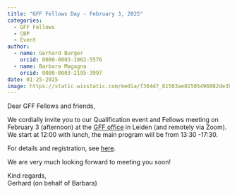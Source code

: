 ```yaml
---
title: "GFF Fellows Day - February 3, 2025"
categories:
  - GFF Fellows
  - CBP
  - Event
author: 
  - name: Gerhard Burger
    orcid: 0000-0003-1062-5576
  - name: Barbara Magagna
    orcid: 0000-0003-2195-3997
date: 01-25-2025
image: https://static.wixstatic.com/media/f364d7_81503ae81505496082de3ba2f39cf52f~mv2.png/v1/fill/w_545,h_184,al_c,q_85,usm_0.66_1.00_0.01,enc_avif,quality_auto/GFF_Qualification%20badge_website2_0_1000ppi.png
---
```


Dear GFF Fellows and friends,

We cordially invite you to our Qualification event and Fellows meeting on February 3 (afternoon) at the [GFF office](https://maps.app.goo.gl/HP6rvNDce6wyJqFN9) in Leiden (and remotely via Zoom). We start at 12:00 with lunch, the main program will be from 13:30 -17:30.

For details and registration, see [here](https://docs.google.com/forms/d/e/1FAIpQLSfWehR1qhLdUYJ-VGZP1eGsMB5cjYwX5pE6xvXlYJmpD0AzCg/viewform).

We are very much looking forward to meeting you soon!

Kind regards,  
Gerhard (on behalf of Barbara)
